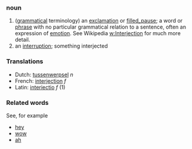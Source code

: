 ===noun===

# ([[grammar|grammatical]] terminology) an [[exclamation]] or [[filled_pause]]; a word or [[phrase]] with no particular grammatical relation to a sentence, often an expression of [[emotion]].  See Wikipedia [[w:Interjection]] for much more detail.
# an [[interrupt]]ion; something interjected

===Translations===
*Dutch: [[tussenwerpsel]] ''n''
*French: [[interjection]] ''f''
*Latin: [[interiectio]] ''f'' (1)

===Related words===
See, for example
*[[hey]]
*[[wow]]
*[[ah]]